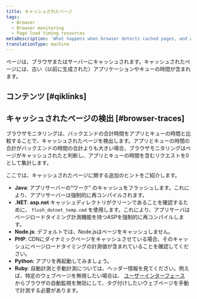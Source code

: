 ```yaml
---
title: キャッシュされたページ
tags:
  - Browser
  - Browser monitoring
  - Page load timing resources
metaDescription: 'What happens when browser detects cached pages, and what to do.'
translationType: machine
---
```


ページは、ブラウザまたはサーバーにキャッシュされます。キャッシュされたページには、古い（以前に生成された）アプリケーションやキューの時間が含まれます。

## コンテンツ [#qiklinks]

## キャッシュされたページの検出 [#browser-traces]

ブラウザモニタリングは、バックエンドの合計時間をアプリとキューの時間と比較することで、キャッシュされたページを検出します。アプリとキューの時間の合計がバックエンドの時間の合計よりも大きい場合、ブラウザモニタリングはページがキャッシュされたと判断し、アプリとキューの時間を含むリクエストを0として集計します。

ここでは、キャッシュされたページに関する追加のヒントをご紹介します。

* **Java**: アプリサーバーの"ワーク" のキャッシュをフラッシュします。これにより、アプリサーバーは強制的に再コンパイルされます。
* **.NET**: **asp.net** キャッシュディレクトリがクリーンであることを確認するために、 `flush_dotnet_temp.cmd` を使用します。これにより、アプリサーバはページロードタイミング計測機能を持つASPを強制的に再コンパイルします。
* **Node.js**: デフォルトでは、Node.jsはページをキャッシュしません。
* **PHP**: CDNにダイナミックページをキャッシュさせている場合、そのキャッシュにページロードタイミングの計測値が含まれていることを確認してください。
* **Python**: アプリを再起動してみましょう。
* **Ruby**: 自動計測と手動計測については、ヘッダー情報を見てください。例えば、特定のウェブページを無視したい場合は、 [ユーザーインターフェース](/docs/browser/new-relic-browser/getting-started/browser-settings) からブラウザの自動監視を無効にして、タグ付けしたいウェブページを手動で計測する必要があります。